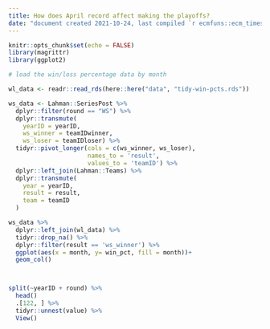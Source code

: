 ```yaml
---
title: How does April record affect making the playoffs?
date: "document created 2021-10-24, last compiled `r ecmfuns::ecm_timestamp()`"
---
```



```r
knitr::opts_chunk$set(echo = FALSE)
library(magrittr)
library(ggplot2)
```


```r
# load the win/loss percentage data by month

wl_data <- readr::read_rds(here::here("data", "tidy-win-pcts.rds"))
```


```r
ws_data <- Lahman::SeriesPost %>% 
  dplyr::filter(round == "WS") %>% 
  dplyr::transmute(
    yearID = yearID,
    ws_winner = teamIDwinner, 
    ws_loser = teamIDloser) %>%
  tidyr::pivot_longer(cols = c(ws_winner, ws_loser),
                      names_to = 'result',
                      values_to = 'teamID') %>% 
  dplyr::left_join(Lahman::Teams) %>% 
  dplyr::transmute(
    year = yearID,
    result = result,
    team = teamID
  ) 

ws_data %>% 
  dplyr::left_join(wl_data) %>% 
  tidyr::drop_na() %>% 
  dplyr::filter(result == 'ws_winner') %>% 
  ggplot(aes(x = month, y= win_pct, fill = month))+
  geom_col()



split(~yearID + round) %>% 
  head()
  .[122, ] %>% 
  tidyr::unnest(value) %>% 
  View()
```

